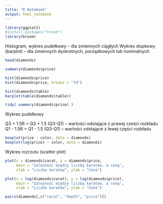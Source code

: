 ```yaml
---
title: "R Notebook"
output: html_notebook
---
```


```r
library(ggplot2)
#install.packages("broom")
library(broom)
```

Histogram, wykres pudełkowy -- dla zmiennych ciągłych
Wykres słupkowy (barplot) -- dla zmiennych dyskretnych, porządkowych lub nominalnych

```r
head(diamonds)
```

```r
summary(diamonds$price)
```
```r
hist(diamonds$price)
hist(diamonds$price, breaks = "fd")
```

```r
hist(diamonds$table)
barplot(table(diamonds$table))
```

```r
tidy( summary(diamonds$price) )
```

Wykres pudełkowy 

Q3 + 1.5R = Q3 + 1.5 (Q3-Q1) -- wartości odstające z prawej cześci rozkładu
Q1 - 1.5R = Q1 - 1.5 (Q3-Q1) -- wartości odstające z lewej części rozkładu

```r
boxplot(price ~ color, data = diamonds)
boxplot(log(price) ~ color, data = diamonds)
```

Wykres rozrzutu (scatter plot)

```r
plot(x = diamonds$carat, y = diamonds$price, 
     main = "Zależność między liczbą karatów, a ceną",
     xlab = "Liczba karatów", ylab = "Cena")

plot(x = log(diamonds$carat), y = log(diamonds$price), 
     main = "Zależność między liczbą karatów, a ceną",
     xlab = "Liczba karatów", ylab = "Cena")
```

```r
pairs(diamonds[,c("carat", "depth", "price")])
```



